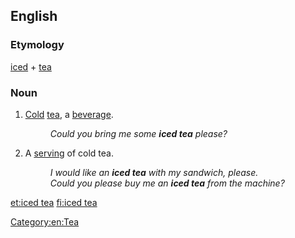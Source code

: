 ==English==
===Etymology===
[[iced]] + [[tea]]
===Noun===
{{en-noun|s}}
#{{uncountable}} [[cold|Cold]] [[tea]], a [[beverage]].
#:''Could you bring me some '''iced tea''' please?''
#{{countable}} A [[serving]] of cold tea.
#:''I would like an '''iced tea''' with my sandwich, please.''
#:''Could you please buy me an '''iced tea''' from the machine?''

[[et:iced tea]]
[[fi:iced tea]]

[[Category:en:Tea]]